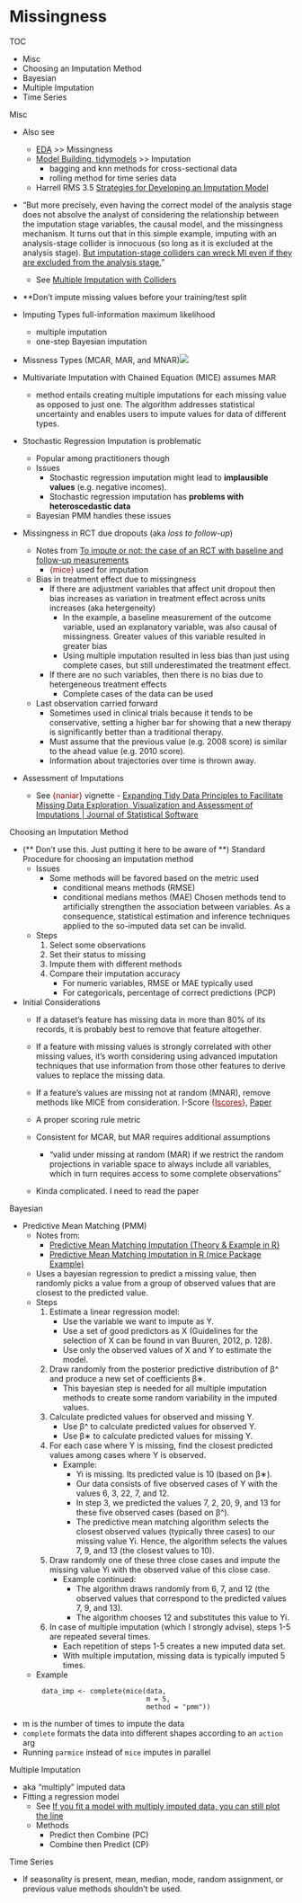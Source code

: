 # Missingness {#sec-missing}

TOC

-   Misc
-   Choosing an Imputation Method
-   Bayesian
-   Multiple Imputation
-   Time Series

Misc

-   Also see

    -   [EDA](EDA) \>\> Missingness
    -   [Model Building, tidymodels](Model%20Building,%20tidymodels) \>\> Imputation
        -   bagging and knn methods for cross-sectional data
        -   rolling method for time series data
    -   Harrell RMS 3.5 [Strategies for Developing an Imputation Model](https://hbiostat.org/rmsc/missing.html#strategies-for-developing-an-imputation-model)

-   "But more precisely, even having the correct model of the analysis stage does not absolve the analyst of considering the relationship between the imputation stage variables, the causal model, and the missingness mechanism. It turns out that in this simple example, imputing with an analysis-stage collider is innocuous (so long as it is excluded at the analysis stage). [But imputation-stage colliders can wreck MI even if they are excluded from the analysis stage.]{.underline}"

    -   See [Multiple Imputation with Colliders](https://tompepinsky.com/2019/04/29/multiple-imputation-with-colliders/)

-   \*\*Don't impute missing values before your training/test split

-   Imputing Types full-information maximum likelihood

    -   multiple imputation
    -   one-step Bayesian imputation

-   Missness Types (MCAR, MAR, and MNAR)![](./_resources/Missingness.resources/Screenshot%20(541).png)

-   Multivariate Imputation with Chained Equation (MICE) assumes MAR

    -   method entails creating multiple imputations for each missing value as opposed to just one. The algorithm addresses statistical uncertainty and enables users to impute values for data of different types.

-   Stochastic Regression Imputation is problematic

    -   Popular among practitioners though
    -   Issues
        -   Stochastic regression imputation might lead to **implausible values** (e.g. negative incomes).
        -   Stochastic regression imputation has **problems with heteroscedastic data**
    -   Bayesian PMM handles these issues

-   Missingness in RCT due dropouts (aka *loss to follow-up*)

    -   Notes from [To impute or not: the case of an RCT with baseline and follow-up measurements](https://www.rdatagen.net/post/2022-04-12-to-impute-or-not-the-case-of-an-rct-with-baseline-and-follow-up-measurements/)
        -   [{mice}]{style="color: #990000"} used for imputation
    -   Bias in treatment effect due to missingness
        -   If there are adjustment variables that affect unit dropout then bias increases as variation in treatment effect across units increases (aka hetergeneity)
            -   In the example, a baseline measurement of the outcome variable, used an explanatory variable, was also causal of missingness. Greater values of this variable resulted in greater bias
            -   Using multiple imputation resulted in less bias than just using complete cases, but still underestimated the treatment effect.
        -   If there are no such variables, then there is no bias due to hetergeneous treatment effects
            -   Complete cases of the data can be used
    -   Last observation carried forward
        -   Sometimes used in clinical trials because it tends to be conservative, setting a higher bar for showing that a new therapy is significantly better than a traditional therapy.
        -   Must assume that the previous value (e.g. 2008 score) is similar to the ahead value (e.g. 2010 score).
        -   Information about trajectories over time is thrown away.

-   Assessment of Imputations

    -   See [{naniar}]{style="color: #990000"} vignette - [Expanding Tidy Data Principles to Facilitate Missing Data Exploration, Visualization and Assessment of Imputations \| Journal of Statistical Software](https://www.jstatsoft.org/article/view/v105i07)

Choosing an Imputation Method

-   (\*\* Don't use this. Just putting it here to be aware of \*\*) Standard Procedure for choosing an imputation method
    -   Issues
        -   Some methods will be favored based on the metric used
            -   conditional means methods (RMSE)
            -   conditional medians methos (MAE) Chosen methods tend to artificially strengthen the association between variables. As a consequence, statistical estimation and inference techniques applied to the so-imputed data set can be invalid.
    -   Steps
        1.  Select some observations
        2.  Set their status to missing
        3.  Impute them with different methods
        4.  Compare their imputation accuracy
            -   For numeric variables, RMSE or MAE typically used
            -   For categoricals, percentage of correct predictions (PCP)
-   Initial Considerations
    -   If a dataset's feature has missing data in more than 80% of its records, it is probably best to remove that feature altogether.

    -   If a feature with missing values is strongly correlated with other missing values, it's worth considering using advanced imputation techniques that use information from those other features to derive values to replace the missing data.

    -   If a feature's values are missing not at random (MNAR), remove methods like MICE from consideration. I-Score [{]{style="color: #990000"}[Iscores](https://github.com/missValTeam/Iscores){style="color: #990000"}[}]{style="color: #990000"}, [Paper](https://arxiv.org/abs/2106.03742)

    -   A proper scoring rule metric

    -   Consistent for MCAR, but MAR requires additional assumptions

        -   "valid under missing at random (MAR) if we restrict the random projections in variable space to always include all variables, which in turn requires access to some complete observations"

    -   Kinda complicated. I need to read the paper

Bayesian

-   Predictive Mean Matching (PMM)
    -   Notes from:
        -   [Predictive Mean Matching Imputation (Theory & Example in R)](https://statisticsglobe.com/predictive-mean-matching-imputation-method/)
        -   [Predictive Mean Matching Imputation in R (mice Package Example)](https://opencodecom.net/post/2021-06-01-predictive-mean-matching-imputation-in-r-mice-package-example/)
    -   Uses a bayesian regression to predict a missing value, then randomly picks a value from a group of observed values that are closest to the predicted value.
    -   Steps
        1.  Estimate a linear regression model:
            -   Use the variable we want to impute as Y.
            -   Use a set of good predictors as X (Guidelines for the selection of X can be found in van Buuren, 2012, p. 128).
            -   Use only the observed values of X and Y to estimate the model.
        2.  Draw randomly from the posterior predictive distribution of β\^ and produce a new set of coefficients β∗.
            -   This bayesian step is needed for all multiple imputation methods to create some random variability in the imputed values.
        3.  Calculate predicted values for observed and missing Y.
            -   Use β\^ to calculate predicted values for observed Y.
            -   Use β∗ to calculate predicted values for missing Y.
        4.  For each case where Y is missing, find the closest predicted values among cases where Y is observed.
            -   Example:
                -   Yi is missing. Its predicted value is 10 (based on β∗).
                -   Our data consists of five observed cases of Y with the values 6, 3, 22, 7, and 12.
                -   In step 3, we predicted the values 7, 2, 20, 9, and 13 for these five observed cases (based on β\^).
                -   The predictive mean matching algorithm selects the closest observed values (typically three cases) to our missing value Yi. Hence, the algorithm selects the values 7, 9, and 13 (the closest values to 10).
        5.  Draw randomly one of these three close cases and impute the missing value Yi with the observed value of this close case.
            -   Example continued:
                -   The algorithm draws randomly from 6, 7, and 12 (the observed values that correspond to the predicted values 7, 9, and 13).
                -   The algorithm chooses 12 and substitutes this value to Yi.
        6.  In case of multiple imputation (which I strongly advise), steps 1-5 are repeated several times.
            -   Each repetition of steps 1-5 creates a new imputed data set.
            -   With multiple imputation, missing data is typically imputed 5 times.
    -   Example

```         
        data_imp <- complete(mice(data,
                                  m = 5,
                                  method = "pmm"))
```

-   m is the number of times to impute the data
-   `complete` formats the data into different shapes according to an `action` arg
-   Running `parmice` instead of `mice` imputes in parallel

Multiple Imputation

-   aka "multiply" imputed data
-   Fitting a regression model
    -   See [If you fit a model with multiply imputed data, you can still plot the line](https://solomonkurz.netlify.app/post/2021-10-21-if-you-fit-a-model-with-multiply-imputed-data-you-can-still-plot-the-line/)
    -   Methods
        -   Predict then Combine (PC)
        -   Combine then Predict (CP)

Time Series

-   If seasonality is present, mean, median, mode, random assignment, or previous value methods shouldn't be used.
